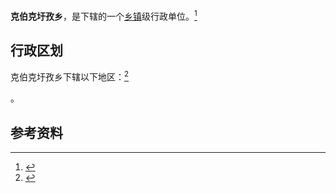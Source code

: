 {{中国乡级行政区|65/40/02/205/000}}

'''克伯克圩孜乡'''，是{{PRC admin/fullname|65/40/02/205/000|3}}下辖的一个[[乡镇|乡镇]]级行政单位。<ref>{{PRC admin/ref sgc|{{PRC admin/parent|65/40/02/205/000}}}}</ref>

== 行政区划 ==

克伯克圩孜乡下辖以下地区：<ref>{{PRC admin/ref sgc|65/40/02/205/000}}</ref>

{{PRC admin/children|65/40/02/205/000}}。

== 参考资料 ==

{{reflist}}

{{行政区划小作品}}
{{PRC admin/navcat|65/40/02/205/000}}